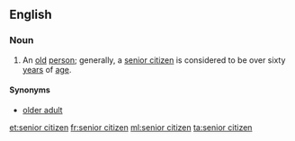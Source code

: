 ==English==

===Noun===
{{en-noun|head=[[senior]] [[citizen]]}}

# An [[old]] [[person]]; generally, a [[senior citizen]] is considered to be over sixty [[year]]s of [[age]].

====Synonyms====
* [[older adult]]

[[et:senior citizen]]
[[fr:senior citizen]]
[[ml:senior citizen]]
[[ta:senior citizen]]